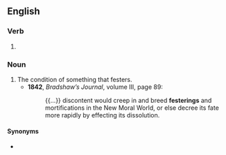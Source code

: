 ==English==

===Verb===
{{head|en|present participle}}

# {{present participle of|fester|lang=en|nocat=1}}

===Noun===
{{en-noun}}

# The condition of something that festers.
#* '''1842''', ''Bradshaw’s Journal'', volume III, page 89:
#*: {{...}} discontent would creep in and breed '''festerings''' and mortifications in the New Moral World, or else decree its fate more rapidly by effecting its dissolution.

====Synonyms====
* {{l|en|fester|pos=noun}}